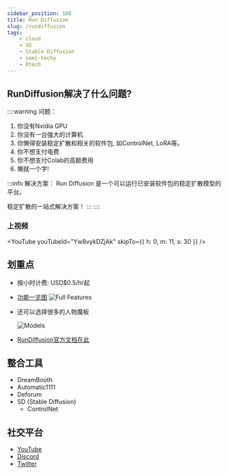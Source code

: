 ```yaml
---
sidebar_position: 100
title: Run Diffusion
slug: /rundiffusion
tags:
    - cloud
    - SD
    - Stable Diffusion
    - semi-techy
    - 0tech
---
```



<MDXTemplate> 

## RunDiffusion解决了什么问题?
::::warning 问题：
1. 你没有Nvidia GPU
2. 你没有一台强大的计算机
3. 你懒得安装稳定扩散和相关的软件包, 如ControlNet, LoRA等。
4. 你不想支付电费
5. 你不想支付Colab的高额费用
6. 懒就一个字!

:::info 解决方案：
Run Diffusion 是一个可以运行已安装软件包的稳定扩散模型的平台。

稳定扩散的一站式解决方案！
:::
::::

### 上视频
<YouTube youTubeId="Yw8vykDZjAk" skipTo={{
    h: 0,
    m: 11,
    s: 30
}} />
</MDXTemplate>

## 划重点
- 按小时计费: USD$0.5/hr起
- [功能一览图](https://rundiffusion.com/creators-club)
    ![Full Features](/img/cloud/run_diffusion_full_features.png 'RunDiffusion全部功能全景图')
- 还可以选择很多的人物魔板
    
    ![Models](/img/cloud/run_diffusion_models.png 'RunDiffusion一大堆人物魔板')
- [RunDiffusion官方文档在此](https://learn.rundiffusion.com/)

## 整合工具

- DreamBooth
- Automatic1111
- Deforum
- SD (Stable Diffusion)
  - ControlNet

## 社交平台
- [YouTube](https://www.youtube.com/@rundiffusion)
- [Discord](https://discord.com/invite/wH6dTyBpCf)
- [Twitter](https://twitter.com/ghost)
